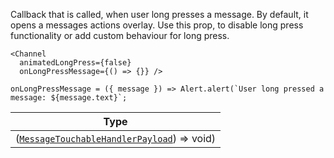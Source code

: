 Callback that is called, when user long presses a message. By default, it opens a messages actions overlay.
Use this prop, to disable long press functionality or add custom behaviour for long press.

```tsx
<Channel
  animatedLongPress={false}
  onLongPressMessage={() => {}} />
```

```tsx
onLongPressMessage = ({ message }) => Alert.alert(`User long pressed a message: ${message.text}`;
```

| Type |
| - |
| ([`MessageTouchableHandlerPayload`](../object-types/message-touchable-handler-payload)) => void) |
